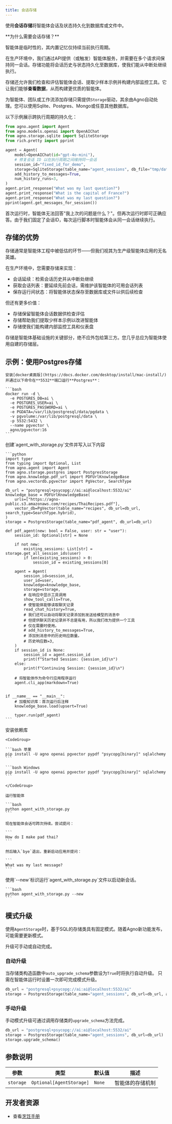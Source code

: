 ```yaml
---
title: 会话存储
---
```

使用**会话存储**将智能体会话及状态持久化到数据库或文件中。

<Tip>
**为什么需要会话存储？**

智能体是临时性的，其内置记忆仅持续当前执行周期。

在生产环境中，我们通过API提供（或触发）智能体服务，并需要在多个请求间保持同一会话。存储功能将会话历史与状态持久化至数据库，使我们能从中断处继续执行。

存储还允许我们检查和评估智能体会话、提取少样本示例并构建内部监控工具。它让我们能够**查看数据**，从而构建更优质的智能体。
</Tip>

为智能体、团队或工作流添加存储只需提供`Storage`驱动，其余由Agno自动处理。您可以使用Sqlite、Postgres、Mongo或任意其他数据库。

以下示例展示跨执行周期的持久化：

```python storage.py
from agno.agent import Agent
from agno.models.openai import OpenAIChat
from agno.storage.sqlite import SqliteStorage
from rich.pretty import pprint

agent = Agent(
    model=OpenAIChat(id="gpt-4o-mini"),
    # 修复会话 ID 以在执行周期之间维持同一会话
    session_id="fixed_id_for_demo",
    storage=SqliteStorage(table_name="agent_sessions", db_file="tmp/data.db"),
    add_history_to_messages=True,
    num_history_runs=3,
)
agent.print_response("What was my last question?")
agent.print_response("What is the capital of France?")
agent.print_response("What was my last question?")
pprint(agent.get_messages_for_session())
```

首次运行时，智能体无法回答"我上次的问题是什么？"。但再次运行时即可正确应答。由于我们固定了会话ID，每次运行脚本时智能体会从同一会话继续执行。

## 存储的优势

存储通常是智能体工程中被低估的环节——但我们视其为生产级智能体应用的无名英雄。

在生产环境中，您需要存储来实现：

- 会话延续：检索会话历史并从中断处继续
- 获取会话列表：要延续先前会话，需维护该智能体的可用会话列表
- 保存运行间状态：将智能体状态保存至数据库或文件以供后续检查

但还有更多价值：

- 存储保留智能体会话数据供检查评估
- 存储帮助我们提取少样本示例以改进智能体
- 存储使我们能构建内部监控工具和仪表盘

<Warning>
存储是智能体基础设施的关键部分，绝不应外包给第三方。您几乎总应为智能体使用自建的存储层。
</Warning>

## 示例：使用Postgres存储

<Steps>
  <Step title="运行 PostgreSQL">

    安装[docker桌面版](https://docs.docker.com/desktop/install/mac-install/)并通过以下命令在**5532**端口运行**Postgres**：

    ```bash
    docker run -d \
      -e POSTGRES_DB=ai \
      -e POSTGRES_USER=ai \
      -e POSTGRES_PASSWORD=ai \
      -e PGDATA=/var/lib/postgresql/data/pgdata \
      -v pgvolume:/var/lib/postgresql/data \
      -p 5532:5432 \
      --name pgvector \
      agno/pgvector:16
    ```

  </Step>
  <Step title="创建具有存储功能的智能体">
    创建`agent_with_storage.py`文件并写入以下内容

    ```python
    import typer
    from typing import Optional, List
    from agno.agent import Agent
    from agno.storage.postgres import PostgresStorage
    from agno.knowledge.pdf_url import PDFUrlKnowledgeBase
    from agno.vectordb.pgvector import PgVector, SearchType

    db_url = "postgresql+psycopg://ai:ai@localhost:5532/ai"
    knowledge_base = PDFUrlKnowledgeBase(
        urls=["https://agno-public.s3.amazonaws.com/recipes/ThaiRecipes.pdf"],
        vector_db=PgVector(table_name="recipes", db_url=db_url, search_type=SearchType.hybrid),
    )
    storage = PostgresStorage(table_name="pdf_agent", db_url=db_url)

    def pdf_agent(new: bool = False, user: str = "user"):
        session_id: Optional[str] = None

        if not new:
            existing_sessions: List[str] = storage.get_all_session_ids(user)
            if len(existing_sessions) > 0:
                session_id = existing_sessions[0]

        agent = Agent(
            session_id=session_id,
            user_id=user,
            knowledge=knowledge_base,
            storage=storage,
            # 在响应中显示工具调用
            show_tool_calls=True,
            # 使智能体能够读取聊天记录
            read_chat_history=True,
            # 我们还可以自动将聊天记录添加到发送给模型的消息中
            # 但提供聊天历史记录并不总是有用，所以我们改为提供一个工具
            # 仅在需要时使用。
            # add_history_to_messages=True,
            # 添加到消息中的历史响应数量。
            # 历史响应数=3,
        )
        if session_id is None:
            session_id = agent.session_id
            print(f"Started Session: {session_id}\n")
        else:
            print(f"Continuing Session: {session_id}\n")

        # 将智能体作为命令行应用程序运行
        agent.cli_app(markdown=True)


    if __name__ == "__main__":
        # 加载知识库：首次运行后注释
        knowledge_base.load(upsert=True)

        typer.run(pdf_agent)
    ```

  </Step>
  <Step title="运行智能体">
    安装依赖库

    <CodeGroup>

    ```bash 苹果
    pip install -U agno openai pgvector pypdf "psycopg[binary]" sqlalchemy
    ```

    ```bash Windows
    pip install -U agno openai pgvector pypdf "psycopg[binary]" sqlalchemy
    ```

    </CodeGroup>

    运行智能体

    ```bash
    python agent_with_storage.py
    ```

    现在智能体会话可跨次持续。尝试提问：

    ```
    How do I make pad thai?
    ```

    然后输入`bye`退出，重新启动应用并提问：

    ```
    What was my last message?
    ```

  </Step>
  <Step title="开始新的运行">
    使用`--new`标识运行`agent_with_storage.py`文件以启动新会话。

    ```bash
    python agent_with_storage.py --new
    ```

  </Step>
</Steps>

## 模式升级

使用`AgentStorage`时，基于SQL的存储类具有固定模式。随着Agno新功能发布，可能需要更新模式。

升级可手动或自动完成。

### 自动升级

当存储类构造函数中`auto_upgrade_schema`参数设为`True`时将执行自动升级。
只需在智能体运行时设置一次即可完成模式升级。

```python
db_url = "postgresql+psycopg://ai:ai@localhost:5532/ai"
storage = PostgresStorage(table_name="agent_sessions", db_url=db_url, auto_upgrade_schema=True)
```

### 手动升级

手动模式升级可通过调用存储类的`upgrade_schema`方法完成。

```python
db_url = "postgresql+psycopg://ai:ai@localhost:5532/ai"
storage = PostgresStorage(table_name="agent_sessions", db_url=db_url)
storage.upgrade_schema()
```

## 参数说明

| 参数 | 类型 | 默认值 | 描述 |
|-----------|------|---------|-------------|
| `storage` | `Optional[AgentStorage]` | `None` | 智能体的存储机制 |

 ## 开发者资源

- 查看[烹饪手册](https://github.com/agno-agi/agno/tree/main/cookbook/storage)